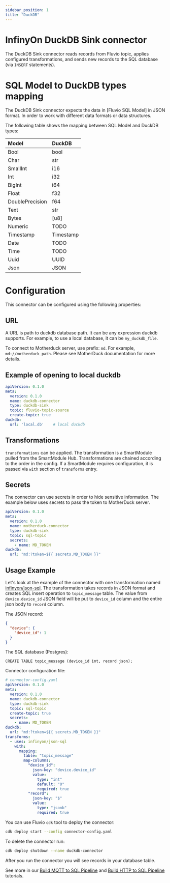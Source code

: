 ```yaml
---
sidebar_position: 1
title: "DuckDB"
---
```


# InfinyOn DuckDB Sink connector

The DuckDB Sink connector reads records from Fluvio topic, applies configured transformations, and
sends new records to the SQL database (via `INSERT` statements).


# SQL Model to DuckDB types mapping

The DuckDB Sink connector expects the data in [Fluvio SQL Model] in JSON format.
In order to work with different data formats or data structures.

The following table shows the mapping between SQL Model and DuckDB types:

| Model           | DuckDB    |
|:----------------|:----------|
| Bool            | bool      |
| Char            | str       |
| SmallInt        | i16       |
| Int             | i32       |
| BigInt          | i64       |
| Float           | f32       |
| DoublePrecision | f64       |
| Text            | str       |
| Bytes           | [u8]      |
| Numeric         | TODO      |
| Timestamp       | Timestamp |
| Date            | TODO      |
| Time            | TODO      |
| Uuid            | UUID      |
| Json            | JSON      |

# Configuration

This connector can be configured using the following properties:
## URL

A URL is path to duckdb database path.  It can be any expression duckdb supports.  For example, to use a local database, it can be `my_duckdb_file`.

To connect to Motherduck server, use prefix: `md`.  For example, `md://motherduck_path`.  Please see MotherDuck documentation for more details.

## Example of opening to local duckdb
```yaml
apiVersion: 0.1.0
meta:
  version: 0.1.0
  name: duckdb-connector
  type: duckdb-sink
  topic: fluvio-topic-source
  create-topic: true
duckdb:
  url: 'local.db'    # local duckdb
```

## Transformations

 `transformations` can be applied.
The transformation is a SmartModule pulled from the SmartModule Hub. Transformations are chained according to the order
in the config. If a SmartModule requires configuration, it is passed via `with` section of `transforms` entry.



## Secrets

The connector can use secrets in order to hide sensitive information.  The example below uses secrets to pass the token to MotherDuck server.

```yaml
apiVersion: 0.1.0
meta:
  version: 0.1.0
  name: motherduck-connector
  type: duckdb-sink
  topic: sql-topic
  secrets:
    - name: MD_TOKEN
duckdb:
  url: "md:?token=${{ secrets.MD_TOKEN }}"
```
## Usage Example
Let's look at the example of the connector with one transformation named [infinyon/json-sql](https://github.com/infinyon/fluvio-connectors/blob/main/smartmodules/json-sql/README.md). The transformation takes
records in JSON format and creates SQL insert operation to `topic_message` table. The value from `device.device_id`
JSON field will be put to `device_id` column and the entire json body to `record` column.

The JSON record:
```json
{
  "device": {
    "device_id": 1
  }
}
```

The SQL database (Postgres):
```
CREATE TABLE topic_message (device_id int, record json);
```

Connector configuration file:
```yaml
# connector-config.yaml
apiVersion: 0.1.0
meta:
  version: 0.1.0
  name: duckdb-connector
  type: duckdb-sink
  topic: sql-topic
  create-topic: true
  secrets:
    - name: MD_TOKEN
duckdb:
  url: "md:?token=${{ secrets.MD_TOKEN }}"
transforms:
  - uses: infinyon/json-sql
    with:
      mapping:
        table: "topic_message"
        map-columns:
          "device_id":
            json-key: "device.device_id"
            value:
              type: "int"
              default: "0"
              required: true
          "record":
            json-key: "$"
            value:
              type: "jsonb"
              required: true
```

You can use Fluvio `cdk` tool to deploy the connector:

```bash
cdk deploy start --config connector-config.yaml
```

To delete the connector run:
```bash
cdk deploy shutdown --name duckdb-connector

```
After you run the connector you will see records in your database table.

See more in our [Build MQTT to SQL Pipeline](https://www.fluvio.io/docs/tutorials/mqtt-to-sql/) and [Build HTTP to SQL Pipeline](https://www.fluvio.io/docs/tutorials/data-pipeline/) tutorials.

